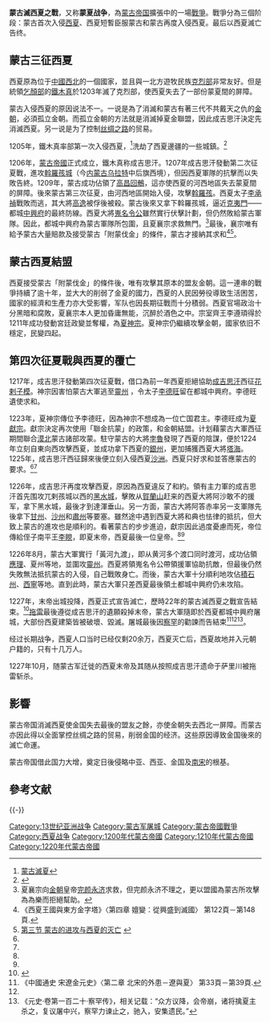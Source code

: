 {{Infobox Military Conflict
|conflict=蒙古滅西夏之戰
|partof=
|image=[[File:Mongol_conquest_of_Western_Xia.png|250px]]
|caption= 蒙古滅西夏路線圖
|date= 1205年－1227年
|place=[[中国西北地区|西北]]、[[中原|中原]]西北部
|territory=
|result=[[西夏|西夏]]滅亡，[[蒙古帝國|蒙古帝國]]得以繼續入侵中原。
|combatant1=[[乞颜|乞顏部]]、[[蒙古帝國|蒙古帝國]]
|combatant2=[[西夏|西夏]]
|commander1=[[成吉思汗|成吉思汗]]<br/>[[拖雷|拖雷]]
|commander2=[[夏襄宗|夏襄宗]]<br/>[[夏献宗|夏献宗]]<br/>[[夏末帝|夏末帝]]
|strength1=
|strength2=
|casualties
|casualties2=
|notes=
}}
{{Campaignbox 蒙古帝国征战一览}}
{{成吉思汗參與過的戰役}}
'''蒙古滅西夏之戰'''，又称'''蒙夏战争'''，為[[蒙古帝国|蒙古帝国]]擴張中的一場[[戰爭|戰爭]]。戰爭分為三個阶段：蒙古首次入侵[[西夏|西夏]]、西夏短暫臣服蒙古和蒙古再度入侵西夏。最后以西夏滅亡告终。

==蒙古三征西夏==
西夏原為位于[[中国西北地区|中國西北]]的一個國家，並且與一北方遊牧民族[[克烈|克烈部]]非常友好。但是統領[[乞颜|乞顏部]]的[[成吉思汗|鐵木真]]於1203年滅了克烈部，使西夏失去了一部份蒙夏間的屏障。

蒙古入侵西夏的原因说法不一。一说是為了消滅和蒙古有著三代不共戴天之仇的[[金朝|金朝]]，必須孤立金朝。而孤立金朝的方法就是消滅掉夏金聯盟，因此成吉思汗決定先消滅西夏。另一说是为了控制[[丝绸之路|丝绸之路]]的贸易。

1205年，鐵木真率部第一次入侵西夏，<ref>[http://www.china10k.com/trad/history/5/53/53z/53z03/53z0320.htm 蒙古滅夏]</ref>洗劫了西夏邊疆的一些城鎮。<ref>{{Cite web|title=蒙古與西夏的戰爭|url=http://www.unitedcn.com/01zgzz/16songjinxiayuan/new_page_1118.htm|accessdate=2012-01-23|archiveurl=https://web.archive.org/web/20131020192605/http://www.unitedcn.com/01zgzz/16songjinxiayuan/new_page_1118.htm|archivedate=2013-10-20|dead-url=yes}}</ref>

1206年，[[蒙古帝國|蒙古帝國]]正式成立，鐵木真称成吉思汗。1207年成吉思汗發動第二次征夏戰，進攻[[斡羅孩城|斡羅孩城]]（今[[内蒙古|内蒙古]][[乌拉特|乌拉特]]中后旗西境），但因西夏軍隊的抗擊而以失敗告終。1209年，蒙古成功佔領了[[畏兀儿|高昌回鶻]]，這亦使西夏的河西地區失去蒙夏間的屏障。後來蒙古第三次征夏，由河西地區開始入侵，攻擊[[斡羅孩|斡羅孩]]。西夏太子[[李承禎|李承禎]]戰敗而逃，其大將[[高逸|高逸]]被俘後被殺。蒙古後來又拿下斡羅孩城，逼近[[克夷門|克夷門]]——都城[[兴庆府|中興府]]的最終防線。西夏大將[[嵬名令公|嵬名令公]]雖然實行伏擊計劃，但仍然敗給蒙古軍隊。因此，都城中興府為蒙古軍隊所包圍，且夏襄宗求救無門。<ref>夏襄宗向[[金朝|金朝]]皇帝[[完颜永济|完颜永济]]求救，但完颜永济不理之，更以盟國為蒙古所攻擊為為樂而拒絕幫助。</ref>最後，襄宗唯有給予蒙古大量賠款及接受蒙古「附蒙伐金」的條件，蒙古才接納其求和<ref name="西夏後期歷史">《西夏王國與東方金字塔》〈第四章 嬗變：從興盛到滅國〉 第122頁－第148頁.</ref><ref name="蒙夏戰爭">[http://www.uus8.com/China/%E5%85%B6%E4%BB%96%E5%8E%86%E5%8F%B2%E4%B9%A6%E7%B1%8D/%E5%8E%86%E5%8F%B2/%E4%B8%93%E5%8F%B2/%E7%AE%80%E6%98%8E%E8%A5%BF%E5%A4%8F%E5%8F%B2/Resource/Book/Edu/JXCKS/TS010073/0031_ts010073.htm 第三节  蒙古的进攻与西夏的灭亡] {{webarchive|url=https://web.archive.org/web/20131012003237/http://www.uus8.com/China/%E5%85%B6%E4%BB%96%E5%8E%86%E5%8F%B2%E4%B9%A6%E7%B1%8D/%E5%8E%86%E5%8F%B2/%E4%B8%93%E5%8F%B2/%E7%AE%80%E6%98%8E%E8%A5%BF%E5%A4%8F%E5%8F%B2/Resource/Book/Edu/JXCKS/TS010073/0031_ts010073.htm|date=2013-10-12}}</ref>。

==蒙古西夏結盟==
西夏接受蒙古「附蒙伐金」的條件後，唯有攻擊其原本的盟友金朝。這一連串的戰爭持續了逾十年，並大大的削弱了金夏的國力，西夏的人民因勞役導致生活困苦，國家的經濟和生產力亦大受影響，军队也因長期征戰而十分積弱。西夏官場政治十分黑暗和腐敗，夏襄宗本人更加昏庸無能，沉醉於酒色之中。宗室齊王李遵頊得於1211年成功發動宮廷政變並奪權，為[[夏神宗|夏神宗]]。夏神宗仍繼續攻擊金朝，國家依旧不穩定，民變四起。

==第四次征夏戰與西夏的覆亡==
1217年，成吉思汗發動第四次征夏戰，借口為前一年西夏拒絕協助[[成吉思汗|成吉思汗]]西征[[花剌子模|花剌子模]]。神宗因害怕蒙古大軍逃至[[靈州|靈州]] ，令太子[[夏献宗|李德旺]]留在都城中興府。李德旺遺使求和。

1223年，夏神宗傳位予李德旺，因為神宗不想成為一位亡国君主。李德旺成为[[夏獻宗|夏獻宗]]。獻宗決定再次使用「聯金抗蒙」的政策，和金朝結盟。计划藉蒙古大軍西征期間聯合[[漠北|漠北]]蒙古諸部攻蒙。駐守蒙古的大將[[孛魯|孛魯]]發現了西夏的陰謀，便於1224年立刻自東向西攻擊西夏，並成功拿下西夏的[[银州_(北周)|銀州]]，更加捕獲西夏大將[[塔海|塔海]]。1225年，成吉思汗西征歸來後便立刻入侵西夏[[沙州_(敦煌)|沙洲]]。西夏只好求和並答應蒙古的要求。<ref name="西夏後期歷史"/><ref name="蒙夏戰爭"/>

1226年，成吉思汗再度攻擊西夏，原因為西夏違反了和約。領有主力軍的成吉思汗首先围攻兀剌孩城以西的[[黑水城|黑水城]]，擊敗从[[賀蘭山|賀蘭山]]赶来的西夏大將阿沙敢不的援军，拿下黑水城，最後才到達渾垂山。另一方面，蒙古大將阿答赤率另一支軍隊先後拿下[[甘州|甘州]]、[[沙州_(敦煌)|沙州]]和[[肃州_(隋朝)|肅州]]等要塞。雖然途中遇到西夏大將和典也怯律的抵抗，但大致上蒙古的進攻也是順利的。看著蒙古的步步進迫，獻宗因此過度憂慮而死，帝位傳給侄子南平王[[李睍|李睍]]，即夏末帝，西夏最後一位皇帝。<ref name="西夏後期歷史"/><ref name="蒙夏戰爭"/>

1226年8月，蒙古大軍實行「黃河九渡」，即从黄河多个渡口同时渡河，成功佔領[[中卫市|應理]]、夏州等地，並圍攻[[靈州|靈州]]。西夏將領嵬名令公帶領援軍協助抗敵，但最後仍然失敗無法抵抗蒙古的入侵，自己戰敗身亡。而後，蒙古大軍十分順利地攻佔[[積石州|積石州]]、[[西寧|西寧]]等地。直到此時，蒙古大軍只差西夏最後領土都城中興府仍未攻陷。

1227年，末帝出城投降，西夏正式宣告滅亡，歷時22年的蒙古滅西夏之戰宣告結束。<ref>{{Cite web|title=蒙古人灭西夏|url=http://www.yellowsheepriver.com/training/menggumxx.htm|accessdate=2021-04-16|work=www.yellowsheepriver.com}}</ref>[[拖雷|拖雷]]最後遵從成吉思汗的遺願殺掉末帝，蒙古大軍隨即於西夏都城中興府屠城，大部份西夏建築皆被破壞、毀滅。屠城最後因[[察罕_(唐兀氏)|察罕]]的勸諫而告結束<ref>《中國通史 宋遼金元史》〈第二章 北宋的外患－遼與夏〉 第33頁－第39頁.</ref><ref name="蒙夏戰爭"/><ref>《元史‧卷第一百二十‧察罕传》，相关记载：“众方议降，会帝崩，诸将擒夏主杀之，复议屠中兴，察罕力谏止之，驰入，安集遗民。”</ref>。

经过长期战争，西夏人口当时已经仅剩20余万，西夏灭亡后，西夏故地并入元朝户籍的，只有十几万人。

1227年10月，随蒙古军迁徙的西夏末帝及其随从按照成吉思汗遗命于萨里川被拖雷斩杀。

==影響==
蒙古帝国消滅西夏使金国失去最後的盟友之餘，亦使金朝失去西北一屏障。而蒙古亦因此得以全面掌控丝绸之路的贸易，削弱金国的经济。这些原因導致金国後來的滅亡命運。

蒙古帝国借此国力大增，奠定日後侵略中亚、西亚、金国及[[南宋|南宋]]的根基。

==參考文献==
{{Reflist|2}}

{{-}}
{{中国改朝换代战争}}
{{遼金夏歷史事件}}
{{元朝歷史事件}}
[[Category:13世纪亚洲战争|Category:13世纪亚洲战争]]
[[Category:蒙古军屠城|Category:蒙古军屠城]]
[[Category:蒙古帝國戰爭|Category:蒙古帝國戰爭]]
[[Category:西夏战争|Category:西夏战争]]
[[Category:1200年代蒙古帝國|Category:1200年代蒙古帝國]]
[[Category:1210年代蒙古帝國|Category:1210年代蒙古帝國]]
[[Category:1220年代蒙古帝國|Category:1220年代蒙古帝國]]